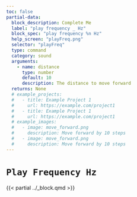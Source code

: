 ```yaml
---
toc: false
partial-data:
  block_description: Complete Me
  label: "play frequency _ Hz"
  block_spec: "play frequency %n Hz"
  help_screen: "playFreq.png"
  selector: "playFreq"
  type: command
  category: sound
  arguments:
    - name: distance
      type: number
      default: 10
      description: The distance to move forward
  returns: None
  # example_projects:
  #   - title: Example Project 1
  #     url: https://example.com/project1
  #   - title: Example Project 1
  #     url: https://example.com/project1
  # example_images:
  #   - image: move_forward.png
  #     description: Move forward by 10 steps
  #   - image: move_forward.png
  #     description: Move forward by 10 steps
---
```


# `Play Frequency Hz` { .unnumbered }

{{< partial ../_block.qmd >}}
